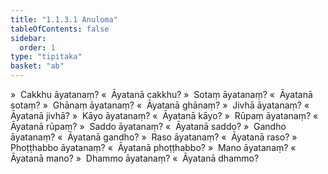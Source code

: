 ```yaml
---
title: "1.1.3.1 Anuloma"
tableOfContents: false
sidebar:
  order: 1
type: "tipitaka"
basket: "ab"
---
```



<DynamicBreadcrumb />

<Division number="6">

<Paragraph number="97">
»  Cakkhu āyatanaṃ?
</Paragraph>

<Paragraph number="98">
«  Āyatanā cakkhu?
</Paragraph>

<Paragraph number="99">
»  Sotaṃ āyatanaṃ?
</Paragraph>

<Paragraph number="100">
«  Āyatanā sotaṃ?
</Paragraph>

<Paragraph number="101">
»  Ghānaṃ āyatanaṃ?
</Paragraph>

<Paragraph number="102">
«  Āyatanā ghānaṃ?
</Paragraph>

<Paragraph number="103">
»  Jivhā āyatanaṃ?
</Paragraph>

<Paragraph number="104">
«  Āyatanā jivhā?
</Paragraph>

<Paragraph number="105">
»  Kāyo āyatanaṃ?
</Paragraph>

<Paragraph number="106">
«  Āyatanā kāyo?
</Paragraph>

<Paragraph number="107">
»  Rūpaṃ āyatanaṃ?
</Paragraph>

<Paragraph number="108">
«  Āyatanā rūpaṃ?
</Paragraph>

<Paragraph number="109">
»  Saddo āyatanaṃ?
</Paragraph>

<Paragraph number="110">
«  Āyatanā saddo?
</Paragraph>

<Paragraph number="111">
»  Gandho āyatanaṃ?
</Paragraph>

<Paragraph number="112">
«  Āyatanā gandho?
</Paragraph>

<Paragraph number="113">
»  Raso āyatanaṃ?
</Paragraph>

<Paragraph number="114">
«  Āyatanā raso?
</Paragraph>

<Paragraph number="115">
»  Phoṭṭhabbo āyatanaṃ?
</Paragraph>

<Paragraph number="116">
«  Āyatanā phoṭṭhabbo?
</Paragraph>

<Paragraph number="117">
»  Mano āyatanaṃ?
</Paragraph>

<Paragraph number="118">
«  Āyatanā mano?
</Paragraph>

<Paragraph number="119">
»  Dhammo āyatanaṃ?
</Paragraph>

<Paragraph number="120">
«  Āyatanā dhammo?
</Paragraph>
</Division>